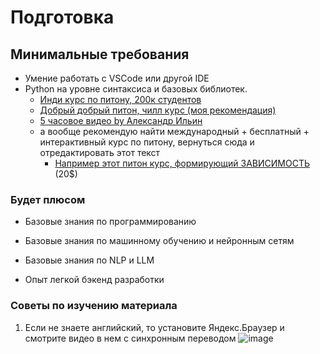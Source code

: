 # Подготовка

## Минимальные требования

- Умение работать с VSCode или другой IDE
- Python на уровне синтаксиса и базовых библиотек.
    - [Инди курс по питону, 200к студентов](https://stepik.org/course/63085/promo#toc?search=4944556344)
    - [Добрый добрый питон, чилл курс (моя рекомендация)](https://stepik.org/course/100707/promo?search=6751006995)
    - [5 часовое видео by Александр Ильин](https://youtu.be/wDmPgXhlDIg?si=O5sfpcMhoKRglXZi)
    - а вообще рекомендую найти международный + бесплатный + интерактивный курс по питону, вернуться сюда и отредактировать этот текст
        - [Например этот питон курс, формирующий ЗАВИСИМОСТЬ](https://www.boot.dev/) (20$)

### Будет плюсом

- Базовые знания по программированию
- Базовые знания по машинному обучению и нейронным сетям
- Базовые знания по NLP и LLM

- Опыт легкой бэкенд разработки

### Советы по изучению материала

1. Если не знаете английский, то установите Яндекс.Браузер и смотрите видео в нем с синхронным переводом
![image](./assets/yandex-browser.png)

